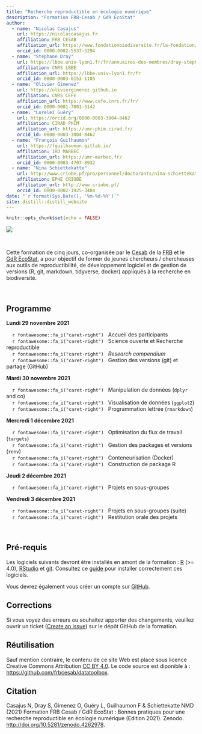```yaml
---
title: "Recherche reproductible en écologie numérique"
description: "Formation FRB-Cesab / GdR EcoStat"
author:
  - name: "Nicolas Casajus"
    url: https://nicolascasajus.fr
    affiliation: FRB CESAB
    affiliation_url: https://www.fondationbiodiversite.fr/la-fondation/le-cesab/
    orcid_id: 0000-0002-5537-5294
  - name: "Stéphane Dray"
    url: https://lbbe.univ-lyon1.fr/fr/annuaires-des-membres/dray-stephane
    affiliation: CNRS LBBE
    affiliation_url: https://lbbe.univ-lyon1.fr/fr
    orcid_id: 0000-0003-0153-1105
  - name: "Olivier Gimenez"
    url: https://oliviergimenez.github.io
    affiliation: CNRS CEFE
    affiliation_url: https://www.cefe.cnrs.fr/fr/
    orcid_id: 0000-0001-7001-5142
  - name: "Loreleï Guéry"
    url: https://orcid.org/0000-0003-3004-8462
    affiliation: CIRAD PHIM
    affiliation_url: https://umr-phim.cirad.fr/
    orcid_id: 0000-0003-3004-8462
  - name: "François Guilhaumon"
    url: https://fguilhaumon.gitlab.io/
    affiliation: IRD MARBEC
    affiliation_url: https://umr-marbec.fr/
    orcid_id: 0000-0003-4707-8932
  - name: "Nina Schiettekatte"
    url: http://www.criobe.pf/pro/personnel/doctorants/nina-schiettekatte/
    affiliation: EPHE CRIOBE
    affiliation_url: http://www.criobe.pf/
    orcid_id: 0000-0002-1925-3484
date: "`r format(Sys.Date(), '%m-%d-%Y')`"
site: distill::distill_website
---
```


```r
knitr::opts_chunk$set(echo = FALSE)
```



![](img/logo_title.png)



<br />



Cette formation de cinq jours, co-organisée par le 
[Cesab](https://www.fondationbiodiversite.fr/la-fondation/le-cesab/) de la 
[FRB](https://www.fondationbiodiversite.fr) et le 
[GdR EcoStat](https://sites.google.com/site/gdrecostat/), 
a pour objectif de former de jeunes chercheurs / chercheuses aux outils 
de reproductibilité, de développement logiciel et de gestion de versions 
(R, git, markdown, tidyverse, docker) appliqués à la recherche en biodiversité.



<br />



## Programme



**Lundi 29 novembre 2021**

&nbsp;&nbsp;&nbsp;&nbsp;`r fontawesome::fa_i("caret-right")` &nbsp;
Accueil des participants
<br/>&nbsp;&nbsp;&nbsp;&nbsp;`r fontawesome::fa_i("caret-right")` &nbsp;
Science ouverte et Recherche reproductible
<br/>&nbsp;&nbsp;&nbsp;&nbsp;`r fontawesome::fa_i("caret-right")` &nbsp;
_Research compendium_
<br/>&nbsp;&nbsp;&nbsp;&nbsp;`r fontawesome::fa_i("caret-right")` &nbsp;
Gestion des versions (git) et partage (GitHub)



**Mardi 30 novembre 2021**

&nbsp;&nbsp;&nbsp;&nbsp;`r fontawesome::fa_i("caret-right")` &nbsp;
Manipulation de données (`dplyr` and co)
<br/>&nbsp;&nbsp;&nbsp;&nbsp;`r fontawesome::fa_i("caret-right")` &nbsp;
Visualisation de données (`ggplot2`)
<br/>&nbsp;&nbsp;&nbsp;&nbsp;`r fontawesome::fa_i("caret-right")` &nbsp;
Programmation lettrée (`rmarkdown`)



**Mercredi 1 décembre 2021**

&nbsp;&nbsp;&nbsp;&nbsp;`r fontawesome::fa_i("caret-right")` &nbsp;
Optimisation du flux de travail (`targets`)
<br/>&nbsp;&nbsp;&nbsp;&nbsp;`r fontawesome::fa_i("caret-right")` &nbsp;
Gestion des packages et versions (`renv`)
<br/>&nbsp;&nbsp;&nbsp;&nbsp;`r fontawesome::fa_i("caret-right")` &nbsp;
Conteneurisation (Docker)
<br/>&nbsp;&nbsp;&nbsp;&nbsp;`r fontawesome::fa_i("caret-right")` &nbsp;
Construction de package R



**Jeudi 2 décembre 2021**

&nbsp;&nbsp;&nbsp;&nbsp;`r fontawesome::fa_i("caret-right")` &nbsp;
Projets en sous-groupes



**Vendredi 3 décembre 2021**

&nbsp;&nbsp;&nbsp;&nbsp;`r fontawesome::fa_i("caret-right")` &nbsp;
Projets en sous-groupes (suite)
<br/>&nbsp;&nbsp;&nbsp;&nbsp;`r fontawesome::fa_i("caret-right")` &nbsp;
Restitution orale des projets



<br/>



## Pré-requis



Les logiciels suivants devront être installés en amont de la formation :
[R](https://cran.r-project.org/) (>= 4.0), 
[RStudio](https://rstudio.com/products/rstudio/download/) et 
[git](https://git-scm.com/downloads).
Consultez ce [guide](instructions.html) pour installer correctement
ces logiciels.

Vous devrez également vous créer un compte sur [GitHub](https://github.com/signup).



## Corrections {.appendix}


Si vous voyez des erreurs ou souhaitez apporter des changements,
veuillez ouvrir un ticket ([Create an issue](https://github.com/frbcesab/datatoolbox/issues))
sur le dépôt GitHub de la formation.



## Réutilisation {.appendix}



Sauf mention contraire, le contenu de ce site Web est placé sous licence 
Creative Commons Attribution [CC BY 4.0](https://creativecommons.org/licenses/by/4.0/).
Le code source est diponible à :
[https://github.com/frbcesab/datatoolbox](https://github.com/frbcesab/datatoolbox).



## Citation {.appendix}



Casajus N, Dray S, Gimenez O, Guéry L, Guilhaumon F & Schiettekatte NMD (2021) 
Formation FRB Cesab / GdR EcoStat : Bonnes pratiques pour une recherche 
reproductible en écologie numérique (Edition 2021). 
Zenodo. <http://doi.org/10.5281/zenodo.4262978>.
